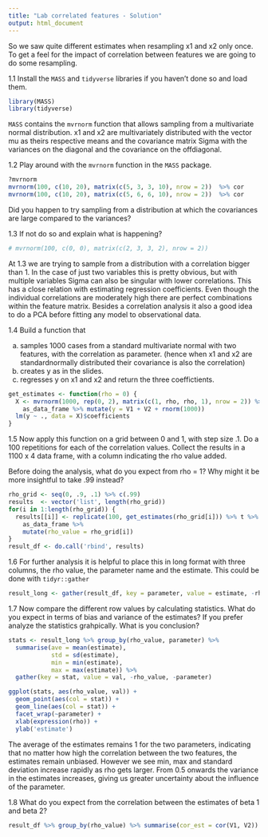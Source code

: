 ```yaml
---
title: "Lab correlated features - Solution"
output: html_document
---
```


So we saw quite different estimates when resampling x1 and x2 only once. To get a feel for the impact of correlation between features we are going to do some resampling. 


1.1 Install the `MASS` and `tidyverse` libraries if you haven't done so and load them.

```r
library(MASS)
library(tidyverse)
```

`MASS` contains the `mvrnorm` function that allows sampling from a multivariate normal distribution. x1 and x2 are multivariately distributed with the vector mu as theirs respective means and the covariance matrix Sigma with the variances on the diagonal and the covariance on the offdiagonal.

1.2 Play around with the `mvrnorm` function in the `MASS` package.

```r
?mvrnorm
mvrnorm(100, c(10, 20), matrix(c(5, 3, 3, 10), nrow = 2))  %>% cor
mvrnorm(100, c(10, 20), matrix(c(5, 6, 6, 10), nrow = 2))  %>% cor
```

Did you happen to try sampling from a distribution at which the covariances are large compared to the variances?

1.3 If not do so and explain what is happening?

```r
# mvrnorm(100, c(0, 0), matrix(c(2, 3, 3, 2), nrow = 2))
```

At 1.3 we are trying to sample from a distribution with a correlation bigger than 1. In the case of just two variables this is pretty obvious, but with multiple variables Sigma can also be singular with lower correlations. This has a close relation with estimating regression coefficients. Even though the individual correlations are moderately high there are perfect combinations within the feature matrix. Besides a correlation analysis it also a good idea to do a PCA before fitting any model to observational data.

1.4 Build a function that 

a) samples 1000 cases from a standard multivariate normal with two features, with the correlation as parameter.
   (hence when x1 and x2 are standardnormally distributed their covariance is also the correlation)
b) creates y as in the slides.
c) regresses y on x1 and x2 and return the three coeffictients.

```r
get_estimates <- function(rho = 0) {
  X <- mvrnorm(1000, rep(0, 2), matrix(c(1, rho, rho, 1), nrow = 2)) %>% 
    as_data_frame %>% mutate(y = V1 + V2 + rnorm(1000))
  lm(y ~ ., data = X)$coefficients
}
```

1.5 Now apply this function on a grid between 0 and 1, with step size .1. Do a 100 repetitions for each of the correlation values. Collect the results in a 1100 x 4 data frame, with a column indicating the rho value added.

Before doing the analysis, what do you expect from rho = 1? Why might it be more insightful to take .99 instead?

```r
rho_grid <- seq(0, .9, .1) %>% c(.99)
results  <- vector('list', length(rho_grid)) 
for(i in 1:length(rho_grid)) {
  results[[i]] <- replicate(100, get_estimates(rho_grid[i])) %>% t %>% 
    as_data_frame %>% 
    mutate(rho_value = rho_grid[i])
}
result_df <- do.call('rbind', results)
```

1.6 For further analysis it is helpful to place this in long format with three columns, the rho value, the parameter name and the estimate. This could be done with `tidyr::gather`

```r
result_long <- gather(result_df, key = parameter, value = estimate, -rho_value)
```

1.7 Now compare the different row values by calculating statistics. What do you expect in terms of bias and variance of the estimates? If you prefer analyze the statistics grahpically. What is you conclusion?

```r
stats <- result_long %>% group_by(rho_value, parameter) %>% 
  summarise(ave = mean(estimate), 
            std = sd(estimate),
            min = min(estimate),
            max = max(estimate)) %>% 
  gather(key = stat, value = val, -rho_value, -parameter)

ggplot(stats, aes(rho_value, val)) + 
  geom_point(aes(col = stat)) +
  geom_line(aes(col = stat)) + 
  facet_wrap(~parameter) +
  xlab(expression(rho)) +
  ylab('estimate')
```

The average of the estimates remains 1 for the two parameters, indicating that no matter how high the correlation between the two features, the estimates remain unbiased. However we see min, max and standard deviation increase rapidly as rho gets larger. From 0.5 onwards the variance in the estimates increases, giving us greater uncertainty about the influence of the parameter.

1.8 What do you expect from the correlation between the estimates of beta 1 and beta 2?

```r
result_df %>% group_by(rho_value) %>% summarise(cor_est = cor(V1, V2))
```

